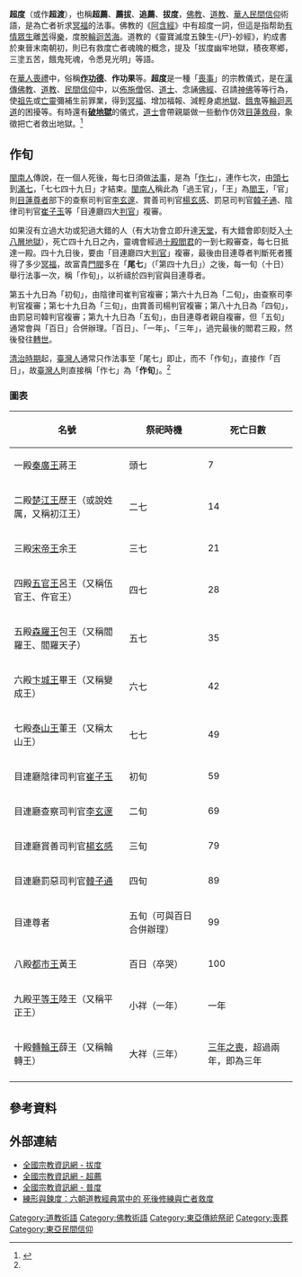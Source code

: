 {{中國民間信仰}}

'''超度'''（或作'''超渡'''），也稱'''超薦'''、'''薦拔'''、'''追薦'''、'''拔度'''，[[佛教|佛教]]、[[道教|道教]]、[[華人民間信仰|華人民間信仰]]術語，是為亡者祈求[[冥福|冥福]]的法事。佛教的《[[阿含經|阿含經]]》中有超度一詞，但這是指帮助[[有情眾生|有情眾生]]離[[苦_(佛教)|苦]]得[[樂_(佛教)|樂]]，度脫[[生死輪|輪迴苦海]]。道教的《靈寶滅度五鍊生-{尸}-妙經》，約成書於東晉末南朝初，則已有救度亡者魂魄的概念，提及「拔度幽牢地獄，積夜寒鄉，三塗五苦，餓鬼死魂，令悉見光明」等語。

在[[華人|華人]][[喪禮|喪禮]]中，俗稱'''[[作功德|作功德]]'''、'''作功果'''等。'''超度'''是一種「[[喪事|喪事]]」的宗教儀式，是在[[漢傳佛教|漢傳佛教]]、[[道教|道教]]、[[民間信仰|民間信仰]]中，以[[佈施|佈施]][[僧|僧]]侶、[[道士|道士]]、念誦[[佛經|佛經]]、召請[[神|神]][[佛|佛]]等等行為，使[[祖先|祖先]]或[[亡靈|亡靈]]彌補生前罪業，得到[[冥福|冥福]]、增加福報、減輕身處[[地獄|地獄]]、[[餓鬼|餓鬼]]等[[輪迴|輪迴]][[恶道|恶道]]的困擾等。有時還有'''[[破地獄|破地獄]]'''的儀式，[[道士|道士]]會帶親屬做一些動作仿效[[目蓮救母|目蓮救母]]，象徵把亡者救出地獄。<ref name=":0">{{Cite web|url=https://religion.moi.gov.tw/Knowledge/Content?ci=2&cid=227|title=超薦|accessdate=2017-10-07|work=religion.moi.gov.tw}}</ref>

==作旬==
[[閩南人|閩南人]]傳說，在一個人死後，每七日須做[[法事|法事]]，是為「[[作七|作七]]」，連作七次，由[[頭七|頭七]]到[[滿七|滿七]]，「七七四十九日」才結束。[[閩南人|閩南人]]稱此為「過王官」，「王」為[[閻王|閻王]]，「官」則[[目蓮尊者|目蓮尊者]]部下的查察司判官[[李玄邃|李玄邃]]、賞善司判官[[楊玄感|楊玄感]]、罰惡司判官[[韓子通|韓子通]]、陰律司判官[[崔子玉|崔子玉]]等「目連廳四大[[判官|判官]]」複審。

如果沒有立過大功或犯過大錯的人（有大功會立即升達[[天堂|天堂]]，有大錯會即刻貶入[[十八層地獄|十八層地獄]]），死亡四十九日之內，靈魂會經過[[十殿閻君|十殿閻君]]的一到七殿審查，每七日抵達一殿。四十九日後，要由「目連廳四大[[判官|判官]]」複審，最後由目連尊者判斷死者獲得了多少[[冥福|冥福]]，故富貴[[門閥|門閥]]多在「'''尾七'''」（「第四十九日」）之後，每一旬（十日）舉行法事一次，稱「作旬」，以祈禱於四判官與目連尊者。

第五十九日為「初旬」，由陰律司崔判官複審；第六十九日為「二旬」，由查察司李判官複審；第七十九日為「三旬」，由賞善司楊判官複審；第八十九日為「四旬」，由罰惡司韓判官複審；第九十九日為「五旬」，由目連尊者親自複審，但「五旬」通常會與「百日」合併辦理。「百日」、「一年」、「三年」，過完最後的閻君三殿，然後發往[[轉世|轉世]]。

[[清治臺灣|清治時期]]起，[[臺灣人|臺灣人]]通常只作法事至「尾七」即止，而不「作旬」，直接作「百日」，故[[臺灣人|臺灣人]]則直接稱「作七」為「'''作旬'''」。<ref name=":0" />

===圖表===
{|class="wikitable"
! 名號 !! 祭祀時機 !!死亡日數 
|-
|一殿[[秦廣王|秦廣王]]蔣王  || 頭七 || 7
|-
|二殿[[楚江王|楚江王]]歷王（或說姓厲，又稱初江王） || 二七 || 14
|-
|三殿[[宋帝王|宋帝王]]余王 || 三七 ||  21
|-
|四殿[[五官王|五官王]]呂王（又稱伍官王、仵官王） || 四七 ||  28
|-
|五殿[[森羅王|森羅王]]包王（又稱閻羅王、閻羅天子） || 五七 || 35
|-
|六殿[[卞城王|卞城王]]畢王（又稱變成王） || 六七 || 42
|-
|七殿[[泰山王|泰山王]]董王（又稱太山王） || 七七 || 49
|-
|目連廳陰律司判官[[崔子玉|崔子玉]] || 初旬 || 59
|-
|目連廳查察司判官[[李玄邃|李玄邃]] || 二旬 || 69
|-
|目連廳賞善司判官[[楊玄感|楊玄感]] || 三旬 || 79
|-
|目連廳罰惡司判官[[韓子通|韓子通]] || 四旬 || 89
|-
|目連尊者 || 五旬（可與百日合併辦理） || 99
|-
|八殿[[都市王|都市王]]黃王 || 百日（卒哭） || 100
|-
|九殿[[平等王|平等王]]陸王（又稱平正王）|| 小祥（一年） || 一年
|-
|十殿[[轉輪王|轉輪王]]薛王（又稱輪轉王） || 大祥（三年） || [[三年之喪|三年之喪]]，超過兩年，即為三年
|-
|}

== 參考資料 ==
{{Reflist}}

== 外部連結==
* [https://religion.moi.gov.tw/Knowledge/Content?ci=2&cid=146 全國宗教資訊網 - 拔度]
* [https://religion.moi.gov.tw/Knowledge/Content?ci=2&cid=227 全國宗教資訊網 -  超薦]
* [https://religion.moi.gov.tw/Knowledge/Content?ci=2&cid=202  全國宗教資訊網 -  普度]
* [http://www2.ihp.sinica.edu.tw/file/2791xspaCuv.pdf 練形與鍊度：六朝道教經典當中的  死後修練與亡者救度 ]

[[Category:道教術語|Category:道教術語]]
[[Category:佛教術語|Category:佛教術語]]
[[Category:東亞傳統祭祀|Category:東亞傳統祭祀]]
[[Category:喪葬|Category:喪葬]]
[[Category:東亞民間信仰|Category:東亞民間信仰]]